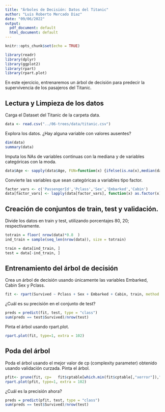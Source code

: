 ```yaml
---
title: "Árboles de Decisión: Datos del Titanic"
author: "Luis Roberto Mercado Diaz"
date: "09/06/2022"
output:
  pdf_document: default
  html_document: default
---
```


```r
knitr::opts_chunk$set(echo = TRUE)
```


```r
library(readr)
library(dplyr)
library(ggplot2)
library(rpart)
library(rpart.plot)
```

En este ejercicio, entrenaremos un árbol de decisión para predecir la supervivencia de los pasajeros del Titanic.

## Lectura y Limpieza de los datos

Carga el Dataset del Titanic de la carpeta data.

```r
data <- read.csv("../06-trees/data/titanic.csv")
```

Explora los datos. ¿Hay alguna variable con valores ausentes?

```r
dim(data)
summary(data)
```

Imputa los NAs de variables continuas con la mediana y de variables categóricas con la moda.

```r
data$Age <- sapply(data$Age, FUN=function(x) {ifelse(is.na(x),median(data$Age, na.rm = TRUE),x)})
```

Convierte las variables que sean categóricas a variables tipo factor.

```r
factor_vars <- c('PassengerId','Pclass','Sex','Embarked','Cabin')
data[factor_vars] <- lapply(data[factor_vars], function(x) as.factor(x))
```


## Creación de conjuntos de train, test y validación.

Divide los datos en train y test, utilizando porcentajes 80, 20; respectivamente.

```r
totrain = floor( nrow(data)*0.8  )
ind_train = sample(seq_len(nrow(data)), size = totrain)

train = data[ind_train, ]
test = data[-ind_train, ]
```

## Entrenamiento del árbol de decisión

Crea un árbol de decisión usando únicamente las variables Embarked, Cabin Sex y Pclass.

```r
fit <- rpart(Survived ~ Pclass + Sex + Embarked + Cabin, train, method = "class", cp=0)
```

¿Cuál es su precisión en el conjunto de test?
```r
preds = predict(fit, test, type = "class")
sum(preds == test$Survived)/nrow(test)
```

Pinta el árbol usando rpart.plot.

```r
rpart.plot(fit, type=1, extra = 102)
```

## Poda del árbol

Poda el árbol usando el mejor valor de cp (complexity parameter) obtenido usando validación curzada. Pinta el árbol.

```r
pfit<- prune(fit, cp=   fit$cptable[which.min(fit$cptable[,"xerror"]),"CP"])
rpart.plot(pfit, type=1, extra = 102)
```


¿Cuál es la precisión ahora?

```r
preds = predict(pfit, test, type = "class")
sum(preds == test$Survived)/nrow(test)
```

